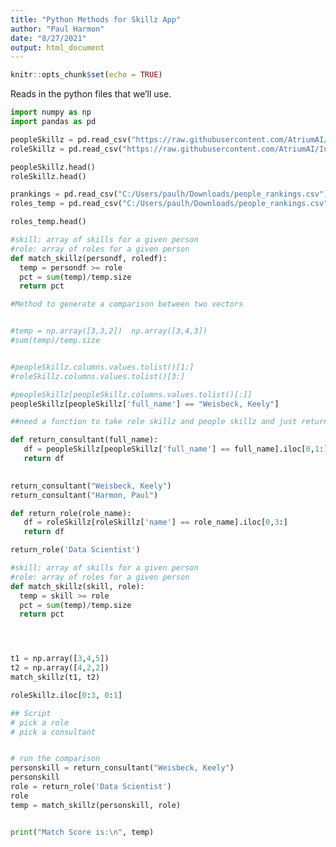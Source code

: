 ```yaml
---
title: "Python Methods for Skillz App"
author: "Paul Harmon"
date: "8/27/2021"
output: html_document
---
```


```r
knitr::opts_chunk$set(echo = TRUE)
```

Reads in the python files that we'll use. 

```python
import numpy as np
import pandas as pd

peopleSkillz = pd.read_csv("https://raw.githubusercontent.com/AtriumAI/InternalSkillzApp/Keely26/issue138/temp_data%20/peopleSkillz.csv?token=AFIT5TOPNWUQ7MJN2ZYIGO3BGKWAC")
roleSkillz = pd.read_csv("https://raw.githubusercontent.com/AtriumAI/InternalSkillzApp/Keely26/issue138/temp_data%20/roleSkillz.csv?token=AFIT5TJ4TKCRILP5FNP7LX3BGKWEC")

peopleSkillz.head()
roleSkillz.head()
```

```python
prankings = pd.read_csv("C:/Users/paulh/Downloads/people_rankings.csv")
roles_temp = pd.read_csv("C:/Users/paulh/Downloads/people_rankings.csv")

roles_temp.head()
```

```python
#skill: array of skills for a given person
#role: array of roles for a given person
def match_skillz(persondf, roledf): 
  temp = persondf >= role 
  pct = sum(temp)/temp.size
  return pct
```







```python
#Method to generate a comparison between two vectors


#temp = np.array([3,3,2])  np.array([3,4,3])
#sum(temp)/temp.size


#peopleSkillz.columns.values.tolist()[1:]
#roleSkillz.columns.values.tolist()[3:]

#peopleSkillz[peopleSkillz.columns.values.tolist()[:]]
peopleSkillz[peopleSkillz['full_name'] == "Weisbeck, Keely"]
```


```python
##need a function to take role skillz and people skillz and just return a single array

def return_consultant(full_name): 
   df = peopleSkillz[peopleSkillz['full_name'] == full_name].iloc[0,1:]
   return df
   
```

```python
return_consultant("Weisbeck, Keely")
return_consultant("Harmon, Paul")
```

```python

def return_role(role_name): 
   df = roleSkillz[roleSkillz['name'] == role_name].iloc[0,3:]
   return df

```

```python
return_role('Data Scientist')
```



```python

#skill: array of skills for a given person
#role: array of roles for a given person
def match_skillz(skill, role): 
  temp = skill >= role 
  pct = sum(temp)/temp.size
  return pct





```



```python
t1 = np.array([3,4,5])
t2 = np.array([4,2,2])
match_skillz(t1, t2)
```
```python
roleSkillz.iloc[0:3, 0:1]
```



```python

## Script
# pick a role
# pick a consultant


# run the comparison
personskill = return_consultant("Weisbeck, Keely") 
personskill
role = return_role('Data Scientist') 
role
temp = match_skillz(personskill, role)


print("Match Score is:\n", temp)



```





















